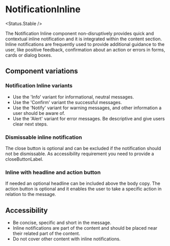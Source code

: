 
# NotificationInline

<Status.Stable />

<Story id="notification-notificationinline--base" />
<Props />

The Notification Inline component non-disruptively provides quick and contextual inline notification and it is integrated within the content section.
Inline notifications are frequently used to provide additional guidance to the user, like positive feedback, confirmation about an action or errors in forms, cards or dialog boxes.

## Component variations

### Notification Inline variants

<Story id="notification-notificationinline--variants" />

- Use the 'Info' variant for informational, neutral messages.
- Use the 'Confirm' variant the successful messages.
- Use the 'Notify' variant for warning messages, and other information a user should be aware of.
- Use the 'Alert' variant for error messages. Be descriptive and give users clear next steps.

### Dismissable inline notification

The close button is optional and can be excluded if the notification should not be dismissable. As accessibility requirement you need to provide a closeButtonLabel.

<Story id="notification-notificationinline--dismissable" />

### Inline with headline and action button

If needed an optional headline can be included above the body copy. The action button is optional and it enables the user to take a specific action in relation to the message.

<Story id="notification-notificationinline--with-headline-and-action" />

## Accessibility

- Be concise, specific and short in the message.
- Inline notifications are part of the content and should be placed near their related part of the content.
- Do not cover other content with inline notifications.
